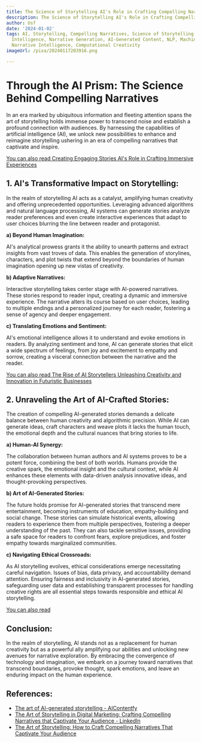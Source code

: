 ```yaml
---
title: The Science of Storytelling AI's Role in Crafting Compelling Narratives
description: The Science of Storytelling AI's Role in Crafting Compelling Narratives
author: Usf
date: '2024-01-02'
tags: AI, Storytelling, Compelling Narratives, Science of Storytelling, Artificial
  Intelligence, Narrative Generation, AI-Generated Content, NLP, Machine Learning,
  Narrative Intelligence, Computational Creativity
imageUrl: /pixa/20240117203916.png

---
```

# **Through the AI Prism: The Science Behind Compelling Narratives**

In an  era marked by ubiquitous information  and  fleeting attention spans the art  of storytelling  holds immense power to transcend noise and establish a profound  connection with audiences.  By harnessing the capabilities of artificial intelligence (AI), we unlock new possibilities  to enhance and reimagine storytelling ushering in an era of compelling narratives that captivate and inspire.

[You can also read Creating Engaging Stories AI's Role in Crafting Immersive Experiences](Creating%20Engaging%20Stories%20AI%27s%20Role%20in%20Crafting%20Immersive%20Experiences)


## **1.  AI's Transformative Impact on Storytelling:**

In the realm of storytelling AI acts as a  catalyst, amplifying human creativity and offering unprecedented opportunities. Leveraging advanced algorithms  and natural language processing, AI systems can generate stories analyze reader preferences and even create interactive experiences  that adapt to user choices blurring the line between reader and protagonist.

**a) Beyond Human Imagination:**

AI's analytical prowess grants it the  ability to unearth patterns and extract  insights from vast troves of   data.  This enables the generation of storylines,  characters,  and  plot twists that extend beyond the boundaries of human imagination opening up new vistas of  creativity.

**b) Adaptive Narratives:**

Interactive storytelling takes center stage with AI-powered narratives. These stories respond to  reader input, creating a dynamic and immersive experience. The narrative alters its course based on user choices, leading to multiple endings and a personalized journey for  each reader, fostering a sense  of agency and deeper engagement.

**c) Translating  Emotions and  Sentiment:**

AI's emotional intelligence allows it to understand and evoke emotions  in readers.  By analyzing  sentiment and tone, AI  can generate stories that elicit a wide spectrum of feelings, from joy and excitement to  empathy and  sorrow, creating a visceral connection between the narrative and the reader.

[You can also read  The Rise of AI Storytellers  Unleashing Creativity and Innovation in  Futuristic Businesses](The%20Rise%20of%20AI%20Storytellers%20Unleashing%20Creativity%20and%20Innovation%20in%20Futuristic%20Businesses)


## **2. Unraveling the Art of AI-Crafted Stories:**

The creation of compelling AI-generated stories demands a delicate balance between  human creativity  and  algorithmic precision. While AI can generate ideas, craft characters and weave plots it lacks the human touch, the emotional depth and the cultural nuances that bring stories to life.

**a) Human-AI Synergy:**

The collaboration between human authors and AI systems proves to be a potent force, combining the best of both worlds. Humans provide the  creative spark, the  emotional insight and the cultural context, while AI enhances these elements with data-driven analysis innovative ideas, and thought-provoking perspectives.

**b) Art of  AI-Generated Stories:**

The future holds promise for AI-generated stories that transcend mere  entertainment, becoming instruments of education, empathy-building  and social change. These  stories can simulate historical events, allowing readers to experience them  from multiple perspectives, fostering a deeper understanding of  the past. They can also tackle sensitive issues, providing a safe space for  readers to confront fears, explore prejudices, and foster empathy towards marginalized communities.

**c) Navigating Ethical  Crossroads:**

As AI storytelling evolves, ethical considerations  emerge necessitating careful  navigation. Issues of bias, data privacy, and accountability demand attention. Ensuring fairness and inclusivity  in AI-generated stories, safeguarding user data and establishing transparent  processes for handling creative rights are all essential  steps towards responsible and ethical AI storytelling.

[You can also read ]()


## **Conclusion:**

In the realm of storytelling, AI  stands not as a  replacement for human creativity but as a powerful ally amplifying our abilities and unlocking new avenues for narrative exploration. By embracing the  convergence  of technology and imagination, we embark on a journey  toward narratives that transcend boundaries, provoke thought, spark emotions, and leave an enduring impact on the human experience.

## References:
- [The art of AI-generated storytelling - AIContentfy](https://aicontentfy.com/en/blog/art-of-ai-generated-storytelling)
- [The Art of Storytelling in Digital Marketing: Crafting Compelling Narratives that Captivate Your Audience - LinkedIn](https://www.linkedin.com/pulse/art-storytelling-digital-marketing-crafting-compelling-narratives)
- [The Art of Storytelling: How to Craft Compelling Narratives That Captivate Your Audience](https://medium.com/@Future-AI/the-art-of-storytelling-how-to-craft-compelling-narratives-that-captivate-your-audience-89db33858ee6)
